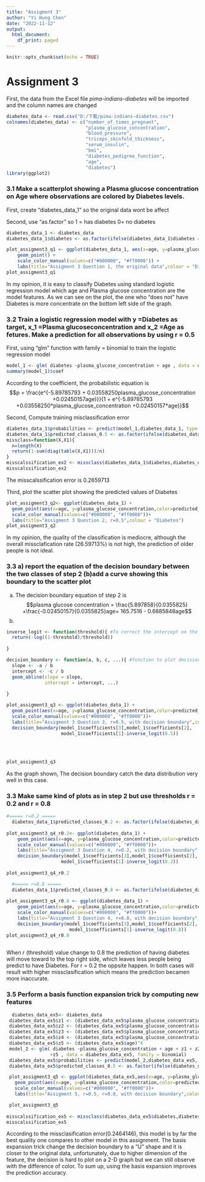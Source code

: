```yaml
---
title: "Assigment 3"
author: "Yi Hung Chen"
date: "2022-11-12"
output:
  html_document:
    df_print: paged
---
```


```r
knitr::opts_chunk$set(echo = TRUE)

```

\newpage
# Assignment 3
First, the data from the Excel file *pima-indians-diabetes* will be imported and the column names are changed
```r
diabetes_data <- read.csv("D:/下載/pima-indians-diabetes.csv")
colnames(diabetes_data) <- c("number_of_times_pregnant",
                             "plasma_glucose_concentration", 
                             "blood_pressure",
                             "triceps_skinfold_thickness",
                             "serum_insulin",
                             "bmi",
                             "diabetes_pedigree_function",
                             "age",
                             "diabetes")
library(ggplot2)
```
### 3.1 Make a scatterplot showing a Plasma glucose concentration on Age where observations are colored by Diabetes levels.

First, create "diabetes_data_1" so the original data wont be affect

Second, use "as.factor" so 1 = has diabetes 0= no diabetes
```r
diabetes_data_1 <- diabetes_data
diabetes_data_1$diabetes <- as.factor(ifelse(diabetes_data_1$diabetes == 1, "Yes", "No"))

plot_assigment3_q1 <- ggplot(diabetes_data_1, aes(x=age, y=plasma_glucose_concentration,color=diabetes)) +
    geom_point() + 
    scale_color_manual(values=c("#000000", "#ff0000")) +
    labs(title="Assigment 3 Question 1, the original data",colour = "Diabetes")
plot_assigment3_q1
```

In my opinion, it is easy to classify Diabetes using standard logistic regression model which age and Plasma glucose concentration are 
the model features. As we can see on the plot, the one who "does not" have Diabetes is more concentrate on the bottom left side of the graph.


### 3.2 Train a logistic regression model with y =Diabetes as target, x_1 =Plasma glucoseconcentration and x_2 =Age as fetures. Make a prediction for all observations by using r = 0.5

First, using "glm" function with family = binomial to train the logistic regression model

```r
model_1 <- glm( diabetes ~plasma_glucose_concentration + age , data = diabetes_data_1, family = binomial)
summary(model_1)$coef

```

According to the coefficient, the probabilistic equation is
  $$p = \frac{e^{-5.89785793 +  0.03558250plasma_glucose_concentration +0.02450157age)}}{1 + e^{-5.89785793 +0.03558250*plasma_glucose_concentration +0.02450157*age}}$$

Second, Compute training misclassification error
```r
diabetes_data_1$probabilities <- predict(model_1,diabetes_data_1, type = "response")#The type="response" option tells R to output probabilities of the form P(Y = 1|X), as opposed to other information such as the logit.
diabetes_data_1$predicted_classes_0.5 <- as.factor(ifelse(diabetes_data_1$probabilities > 0.5, "Yes", "No"))
missclass=function(X,X1){
  n=length(X)
  return(1-sum(diag(table(X,X1)))/n)
}
misscalssification_ex2 <- missclass(diabetes_data_1$diabetes,diabetes_data_1$predicted_classes_0.5)
misscalssification_ex2
```
The misscalssification error is 0.2659713

Third, plot the scatter plot showing the predicted values of Diabetes
```r
plot_assigment3_q2<- ggplot(diabetes_data_1) +
  geom_point(aes(x=age, y=plasma_glucose_concentration,color=predicted_classes_0.5)) +
  scale_color_manual(values=c("#000000", "#ff0000"))+ 
  labs(title="Assigment 3 Question 2, r=0.5",colour = "Diabetes")
plot_assigment3_q2
```
In my opinion, the quality of the classification is mediocre, although the overall missclafication rate (26.59713%) is not high, the prediction of older people is not ideal.

### 3.3  a) report the equation of the decision boundary between the two classes of step 2 (b)add a curve showing this boundary to the scatter plot

(a)
The decision boundary equation of step 2 is 
 $$plasma glucose concentration = \frac{5.897858}{0.0355825} +\frac{-0.02450157}{0.0355825}age= 165.7516 - 0.6885848age$$
 (b)
```r
inverse_logit <- function(threshold){ #To correct the intercept on the plot if the threshold is not 0.5
  return(-log((1-threshold)/threshold))
  
}

decision_boundary <- function(a, b, c, ...){ #function to plot decision boundary
  slope <- -a / b
  intercept <- -c / b
  geom_abline(slope = slope,
              intercept = intercept, ...)
  
}

plot_assigment3_q3 <- ggplot(diabetes_data_1) +
  geom_point(aes(x=age, y=plasma_glucose_concentration,color=predicted_classes_0.5)) +
  scale_color_manual(values=c("#000000", "#ff0000"))+
  labs(title="Assigment 3 Question 3, r=0.5, with decision boundary",colour = "Diabetes")+
  decision_boundary(model_1$coefficients[3],model_1$coefficients[2], 
                    model_1$coefficients[1]-inverse_logit(0.5))
  
   
  
  
plot_assigment3_q3
```

As the graph shown, The decision boundary catch the data distribution very well in this case.

### 3.3  Make same kind of plots as in step 2 but use thresholds r = 0.2 and r = 0.8
```r
#===== r=0.2 =====
  diabetes_data_1$predicted_classes_0.2 <- as.factor(ifelse(diabetes_data_1$probabilities > 0.2, "Yes", "No"))
 
plot_assigment3_q4_r0.2<- ggplot(diabetes_data_1) +
    geom_point(aes(x=age, y=plasma_glucose_concentration,color=predicted_classes_0.2)) +
    scale_color_manual(values=c("#000000", "#ff0000"))+
    labs(title="Assigment 3 Question 4, r=0.2, with decision boundary",colour = "Diabetes")+
    decision_boundary(model_1$coefficients[3],model_1$coefficients[2],
                    model_1$coefficients[1]-inverse_logit(0.2)) 
  
plot_assigment3_q4_r0.2
```

```r
  #===== r=0.8 =====
  diabetes_data_1$predicted_classes_0.8 <- as.factor(ifelse(diabetes_data_1$probabilities > 0.8, "Yes", "No"))
  
plot_assigment3_q4_r0.8 <- ggplot(diabetes_data_1) +
    geom_point(aes(x=age, y=plasma_glucose_concentration,color=predicted_classes_0.8)) +
    scale_color_manual(values=c("#000000", "#ff0000"))+
    labs(title="Assigment 3 Question 4, r=0.8, with decision boundary",colour = "Diabetes")+
    decision_boundary(model_1$coefficients[3],model_1$coefficients[2],
                       model_1$coefficients[1]-inverse_logit(0.8))
plot_assigment3_q4_r0.8
 
```

When r (threshold) value change to 0.8 the prediction of having diabetes will move toward to the top right side, which leaves less people being predict to have Diabetes. For r = 0.2 the oppsite happen. In both cases will result with higher missclasification which means the prediction becamen more inaccurate.



### 3.5 Perform a basis function expansion trick by computing new features
```r
  diabetes_data_ex5<- diabetes_data
 diabetes_data_ex5$z1 <- (diabetes_data_ex5$plasma_glucose_concentration)^4
 diabetes_data_ex5$z2 <- (diabetes_data_ex5$plasma_glucose_concentration)^3 * diabetes_data_ex5$age
 diabetes_data_ex5$z3 <- (diabetes_data_ex5$plasma_glucose_concentration)^2 * (diabetes_data_ex5$age)^2
 diabetes_data_ex5$z4 <- (diabetes_data_ex5$plasma_glucose_concentration)^1 * (diabetes_data_ex5$age)^3
 diabetes_data_ex5$z5 <- (diabetes_data_ex5$age)^4
 model_2 <- glm( diabetes ~plasma_glucose_concentration + age + z1 + z2 + z3 + z4
                +z5 , data = diabetes_data_ex5, family = binomial)
 diabetes_data_ex5$probabilities <- predict(model_2,diabetes_data_ex5, type = "response")#The type="response" option tells R to output probabilities of the form P(Y = 1|X), as opposed to other information such as the logit.
 diabetes_data_ex5$predicted_classes_0.5 <- as.factor(ifelse(diabetes_data_ex5$probabilities > 0.5 , "Yes", "No"))

 plot_assigment3_q5 <- ggplot(diabetes_data_ex5,aes(x=age, y=plasma_glucose_concentration)) +
   geom_point(aes(x=age, y=plasma_glucose_concentration,color=predicted_classes_0.5)) +
   scale_color_manual(values=c("#000000", "#ff0000"))+
   labs(title="Assigment 5, r=0.5, r=0.8, with decision boundary",colour = "Diabetes")

 plot_assigment3_q5
 
misscalssification_ex5 <- missclass(diabetes_data_ex5$diabetes,diabetes_data_ex5$predicted_classes_0.5)
misscalssification_ex5

```

According to the missclasification error(0.2464146), this model is by far the best quality one compares to other model in this assignment.  The basis expansion trick change the decision boundary to a "U" shape and it is closer to the original data, unfortunately, due to higher dimension of the feature, the decision is hard to plot on a 2-D graph but we can still observe with the difference of color. 
To sum up, using the basis expansion improves the prediction accuracy.